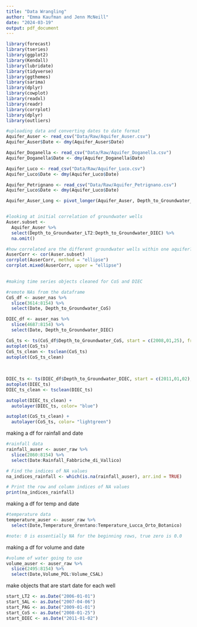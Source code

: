 ```yaml
---
title: "Data Wrangling"
author: "Emma Kaufman and Jenn McNeill"
date: "2024-03-19"
output: pdf_document
---
```

```r
library(forecast)
library(tseries)
library(ggplot2)
library(Kendall)
library(lubridate)
library(tidyverse)
library(ggthemes)
library(sarima)
library(dplyr)
library(cowplot)
library(readxl)
library(readr)
library(corrplot)
library(dplyr)
library(outliers)

```

```r
#uploading data and converting dates to date format
Aquifer_Auser <- read_csv("Data/Raw/Aquifer_Auser.csv")
Aquifer_Auser$Date <- dmy(Aquifer_Auser$Date)

Aquifer_Doganella <- read_csv("Data/Raw/Aquifer_Doganella.csv")
Aquifer_Doganella$Date <- dmy(Aquifer_Doganella$Date)

Aquifer_Luco <- read_csv("Data/Raw/Aquifer_Luco.csv")
Aquifer_Luco$Date <- dmy(Aquifer_Luco$Date)

Aquifer_Petrignano <- read_csv("Data/Raw/Aquifer_Petrignano.csv")
Aquifer_Luco$Date <- dmy(Aquifer_Luco$Date)

Aquifer_Auser_Long <- pivot_longer(Aquifer_Auser, Depth_to_Groundwater_LT2:Depth_to_Groundwater_DIEC, names_to="GW Well", values_to= "Depth")


#looking at initial correlation of groundwater wells
Auser.subset <- 
  Aquifer_Auser %>% 
  select(Depth_to_Groundwater_LT2:Depth_to_Groundwater_DIEC) %>% 
  na.omit()

#how correlated are the different groundwater wells within one aquifer?
AuserCorr <- cor(Auser.subset)
corrplot(AuserCorr, method = "ellipse")
corrplot.mixed(AuserCorr, upper = "ellipse")
 
```
```r
#making time series objects cleaned for CoS and DIEC

#remote NAs from the dataframe
CoS_df <- auser_nas %>%
  slice(3614:8154) %>%
  select(Date, Depth_to_Groundwater_CoS)

DIEC_df <- auser_nas %>% 
  slice(4687:8154) %>% 
  select(Date, Depth_to_Groundwater_DIEC)

CoS_ts <- ts(CoS_df$Depth_to_Groundwater_CoS, start = c(2008,01,25), frequency= 365)
autoplot(CoS_ts)
CoS_ts_clean <- tsclean(CoS_ts)
autoplot(CoS_ts_clean)
  
  
  
DIEC_ts <- ts(DIEC_df$Depth_to_Groundwater_DIEC, start = c(2011,01,02), frequency= 365)
autoplot(DIEC_ts)
DIEC_ts_clean <- tsclean(DIEC_ts)

autoplot(DIEC_ts_clean) +
  autolayer(DIEC_ts, color= "blue")

autoplot(CoS_ts_clean) +
  autolayer(CoS_ts, color= "lightgreen")

```
 
making a df for rainfall and date

```r
#rainfall data
rainfall_auser <- auser_raw %>% 
  slice(2860:8154) %>% 
  select(Date:Rainfall_Fabbriche_di_Vallico)

# Find the indices of NA values
na_indices_rainfall <- which(is.na(rainfall_auser), arr.ind = TRUE)

# Print the row and column indices of NA values
print(na_indices_rainfall)
```

making a df for temp and date
```r
#temperature data
temperature_auser <- auser_raw %>% 
  select(Date,Temperature_Orentano:Temperature_Lucca_Orto_Botanico)

#note: 0 is essentially NA for the beginning rows, true zero is 0.0
```

making a df for volume and date 
```r
#volume of water going to use 
volume_auser <- auser_raw %>% 
  slice(2495:8154) %>% 
  select(Date,Volume_POL:Volume_CSAL)

```

make objects that are start date for each well 
```r
start_LT2 <- as.Date("2006-01-01")
start_SAL <- as.Date("2007-04-06")
start_PAG <- as.Date("2009-01-01")
start_CoS <- as.Date("2008-01-25")
start_DIEC <- as.Date("2011-01-02")
```

